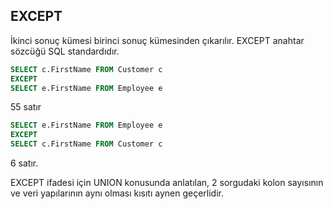 ## EXCEPT

İkinci sonuç kümesi birinci sonuç kümesinden çıkarılır.
EXCEPT anahtar sözcüğü SQL standardıdır.



```sql
SELECT c.FirstName FROM Customer c
EXCEPT
SELECT e.FirstName FROM Employee e
```

55 satır

```sql
SELECT e.FirstName FROM Employee e
EXCEPT
SELECT c.FirstName FROM Customer c
```

6 satır.

EXCEPT ifadesi için UNION konusunda anlatılan, 2 sorgudaki kolon sayısının ve veri yapılarının aynı olması kısıtı aynen geçerlidir.

